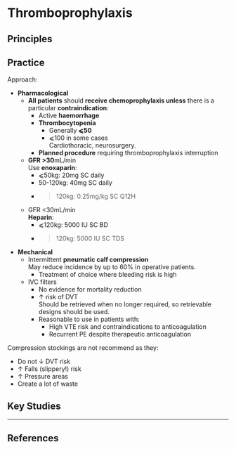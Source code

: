 # Thromboprophylaxis {#sec-thromboprophylaxis}

## Principles


## Practice

Approach:

* **Pharmacological**
	* **All patients** should **receive chemoprophylaxis unless** there is a particular **contraindication**:
		* Active **haemorrhage**
		* **Thrombocytopenia**
			* Generally **⩽50**
			* ⩽100 in some cases\
			Cardiothoracic, neurosurgery.
		* **Planned procedure** requiring thromboprophylaxis interruption
	* **GFR >30**mL/min\
	Use **enoxaparin**:
		* ⩽50kg: 20mg SC daily
		* 50-120kg: 40mg SC daily
		* >120kg: 0.25mg/kg SC Q12H
	* GFR <30mL/min\
	**Heparin**:
		* ⩽120kg: 5000 IU SC BD
		* >120kg: 5000 IU SC TDS
* **Mechanical**
	* Intermittent **pneumatic calf compression**\
	May reduce incidence by up to 60% in operative patients.
		* Treatment of choice where bleeding risk is high
	* IVC filters
		* No evidence for mortality reduction
		* ↑ risk of DVT\
		Should be retrieved when no longer required, so retrievable designs should be used.
		* Reasonable to use in patients with:
			* High VTE risk and contraindications to anticoagulation
			* Recurrent PE despite therapeutic anticoagulation	



:::column-margin
Compression stockings are not recommend as they:

* Do not ↓ DVT risk
* ↑ Falls (slippery!) risk
* ↑ Pressure areas
* Create a lot of waste
:::

## Key Studies

---

## References
